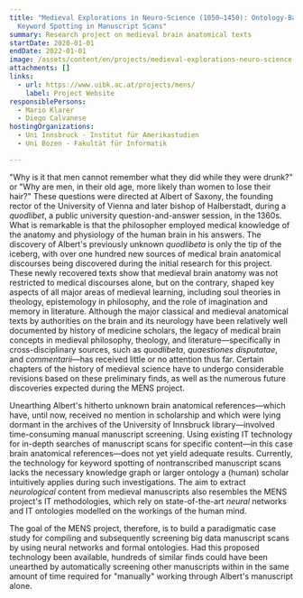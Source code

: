 ```yaml
---
title: "Medieval Explorations in Neuro-Science (1050–1450): Ontology-Based
  Keyword Spotting in Manuscript Scans"
summary: Research project on medieval brain anatomical texts
startDate: 2020-01-01
endDate: 2022-01-01
image: /assets/content/en/projects/medieval-explorations-neuro-science-1050-1450-ontology-based-keyword-spotting-manuscript-scans/mens_02.png
attachments: []
links:
  - url: https://www.uibk.ac.at/projects/mens/
    label: Project Website
responsiblePersons:
  - Mario Klarer
  - Diego Calvanese
hostingOrganizations:
  - Uni Innsbruck - Institut für Amerikastudien
  - Uni Bozen - Fakultät für Informatik

---
```

"Why is it that men cannot remember what they did while they were drunk?" or "Why are men, in their old age, more likely than women to lose their hair?" These questions were directed at Albert of Saxony, the founding rector of the University of Vienna and later bishop of Halberstadt, during a _quodlibet_, a public university question-and-answer session, in the 1360s. What is remarkable is that the philosopher employed medical knowledge of the anatomy and physiology of the human brain in his answers. The discovery of Albert's previously unknown _quodlibeta_ is only the tip of the iceberg, with over one hundred new sources of medical brain anatomical discourses being discovered during the initial research for this project. These newly recovered texts show that medieval brain anatomy was not restricted to medical discourses alone, but on the contrary, shaped key aspects of all major areas of medieval learning, including soul theories in theology, epistemology in philosophy, and the role of imagination and memory in literature. Although the major classical and medieval anatomical texts by authorities on the brain and its neurology have been relatively well documented by history of medicine scholars, the legacy of medical brain concepts in medieval philosophy, theology, and literature—specifically in cross-disciplinary sources, such as _quodlibeta_, _quaestiones disputatae_, and _commentarii_—has received little or no attention thus far. Certain chapters of the history of medieval science have to undergo considerable revisions based on these preliminary finds, as well as the numerous future discoveries expected during the MENS project.

Unearthing Albert's hitherto unknown brain anatomical references—which have, until now, received no mention in scholarship and which were lying dormant in the archives of the University of Innsbruck library—involved time-consuming manual manuscript screening. Using existing IT technology for in-depth searches of manuscript scans for specific content—in this case brain anatomical references—does not yet yield adequate results. Currently, the technology for keyword spotting of nontranscribed manuscript scans lacks the necessary knowledge graph or larger ontology a (human) scholar intuitively applies during such investigations. The aim to extract _neurological_ content from medieval manuscripts also resembles the MENS project's IT methodologies, which rely on state-of-the-art _neural_ networks and IT ontologies modelled on the workings of the human mind.

The goal of the MENS project, therefore, is to build a paradigmatic case study for compiling and subsequently screening big data manuscript scans by using neural networks and formal ontologies. Had this proposed technology been available, hundreds of similar finds could have been unearthed by automatically screening other manuscripts within in the same amount of time required for "manually" working through Albert's manuscript alone.
